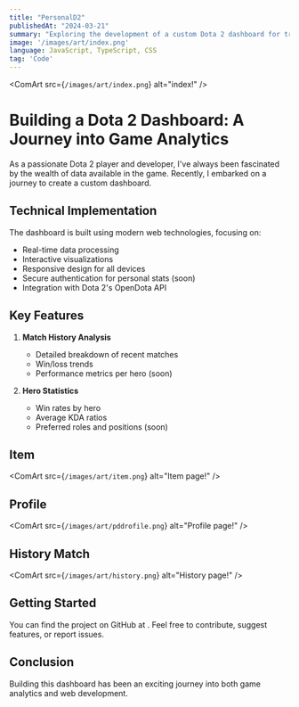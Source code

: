 ```yaml
---
title: "PersonalD2"
publishedAt: "2024-03-21"
summary: "Exploring the development of a custom Dota 2 dashboard for tracking game statistics"
image: '/images/art/index.png'
language: JavaScript, TypeScript, CSS
tag: 'Code'
---
```


<ComArt
src={`/images/art/index.png`}
alt="index!"
/>

# Building a Dota 2 Dashboard: A Journey into Game Analytics

As a passionate Dota 2 player and developer, I've always been fascinated by the wealth of data available in the game. Recently, I embarked on a journey to create a custom dashboard.


## Technical Implementation

The dashboard is built using modern web technologies, focusing on:

* Real-time data processing
* Interactive visualizations
* Responsive design for all devices
* Secure authentication for personal stats (soon)
* Integration with Dota 2's OpenDota API

## Key Features

1. **Match History Analysis**
   * Detailed breakdown of recent matches
   * Win/loss trends
   * Performance metrics per hero (soon)

2. **Hero Statistics**
   * Win rates by hero
   * Average KDA ratios
   * Preferred roles and positions (soon)

## Item
<ComArt
src={`/images/art/item.png`}
alt="Item page!"
/>

## Profile
<ComArt
src={`/images/art/pddrofile.png`}
alt="Profile page!"
/>

## History Match
<ComArt
src={`/images/art/history.png`}
alt="History page!"
/>
## Getting Started

You can find the project on GitHub at <Gitlink src='https://github.com/qyzh/PersonalD2' repo='PersonalD2'/>. Feel free to contribute, suggest features, or report issues.

## Conclusion

Building this dashboard has been an exciting journey into both game analytics and web development.

